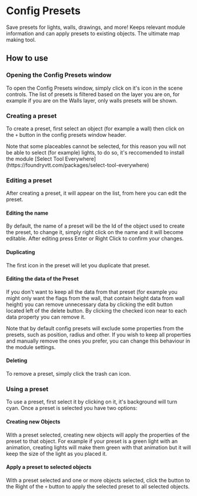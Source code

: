 
# Config Presets

Save presets for lights, walls, drawings, and more\! Keeps relevant
module information and can apply presets to existing objects. The
ultimate map making tool.

## How to use
<ImageButBetter src="/..public/images/Config-Presets/Cpopen.png" alt="Config Presets button" width={2000} height={2000} className={styles.wikiimage}/>

### Opening the Config Presets window

To open the Config Presets window, simply click on it's icon in the
scene controls. The list of presets is filtered based on the layer you
are on, for example if you are on the Walls layer, only walls presets
will be shown.

### Creating a preset

To create a preset, first select an object (for example a wall) then click on the
`+` button in the config presets window header.

<ImageButBetter src="/..public/images/Config-Presets/Cpwindow.png" alt="Config Presets Window" width={2000} height={2000} className={styles.wikiimage}/>
Note that some placeables cannot be selected, for this reason you will
not be able to select (for example) lights, to do so, it's reccomended
to install the module [Select Tool
Everywhere](https://foundryvtt.com/packages/select-tool-everywhere)

### Editing a preset

After creating a preset, it will appear on the list, from here you can
edit the preset.

#### Editing the name

By default, the name of a preset will be the Id of the object used to
create the preset, to change it, simply right click on the name and it
will become editable. After editing press Enter or Right Click to
confirm your changes.

#### Duplicating

The first icon in the preset will let you duplicate that preset.
<ImageButBetter src="/..public/images/Config-Presets/Cppresetedit.png" alt="Editing a Preset" width={2000} height={2000} className={styles.wikiimage}/>


#### Editing the data of the Preset

If you don't want to keep all the data from that preset (for example you might only want the flags from the wall, that contain height data from wall height) you can remove unnecessary data by clicking the edit button
located left of the delete button. By clicking the checked icon near to each data property you can remove it.

Note that by default config presets will exclude some properties from
the presets, such as position, radius and other. If you wish to keep all
properties and manually remove the ones you prefer, you can change this
behaviour in the module settings.

#### Deleting

To remove a preset, simply click the trash can icon. 
<ImageButBetter src="/..public/images/Config-Presets/Cpselectpreset.png" alt="Selecting a Preset" width={2000} height={2000} className={styles.wikiimage}/>


### Using a preset

To use a preset, first select it by clicking on it, it's background will
turn cyan. Once a preset is selected you have two options:

#### Creating new Objects

With a preset selected, creating new objects will apply the properties
of the preset to that object. For example if your preset is a green
light with an animation, creating lights will make them green with that
animation but it will keep the size of the light as you placed it.

#### Apply a preset to selected objects

With a preset selected and one or more objects selected, click the
button to the Right of the `+` button to apply the selected preset to
all selected objects.
